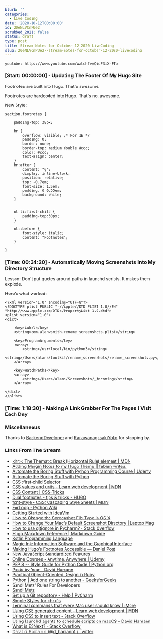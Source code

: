 ```yaml
---
blurb: ''
categories:
  - Live Coding
date: '2020-10-12T00:00:00'
id: 20eNLVCnPUe2
scrubbed_2021: false
status: draft
type: post
title: Stream Notes for October 12 2020 LiveCoding
slug: 20eNLVCnPUe2--stream-notes-for-october-12-2020-livecoding
---
```


`youtube: https://www.youtube.com/watch?v=QicF3iX-FTo`


### [Start: 00:00:00] - Updating The Footer Of My Hugo Site

Footnotes are built into Hugo. That's awesome. 

Footnotes are hardcoded into Hugo. That's not awesome. 



New Style:

```css{numberLines: true}
section.footnotes {

    padding-top: 38px;

    hr {
        overflow: visible; /* For IE */
        padding: 0;
        border: none;
        border-top: medium double #ccc;
        color: #ccc;
        text-align: center;
    }
    hr:after {
        content: "§";
        display: inline-block;
        position: relative;
        top: -0.7em;
        font-size: 1.5em;
        padding: 0 0.55em;
        background: white;
    }


    ol li:first-child {
        padding-top:30px;
    }

    ol::before {
        font-style: italic;
        content: "Footnotes";
    }

}
```


### [Time: 00:34:20] - Automatically Moving Screenshots Into My Directory Structure

Lesson: Don't put quotes around paths in launchd scripts. It makes them explode. 

Here's what worked:

```xml{numberLines: true}
<?xml version="1.0" encoding="UTF-8"?>
<!DOCTYPE plist PUBLIC "-//Apple//DTD PLIST 1.0//EN" "http://www.apple.com/DTDs/PropertyList-1.0.dtd">
<plist version="1.0">
<dict>

    <key>Label</key>
    <string>com.alanwsmith.rename_screenshots.plist</string>
    
    <key>ProgramArguments</key>
    <array>
        <string>/usr/local/bin/python3</string>
        <string>/Users/alans/toolkit/rename_screenshots/rename_screenshots.py</string>
    </array>

    <key>WatchPaths</key>
    <array>
        <string>/Users/alans/Screenshots/_incoming</string>
    </array>

</dict>
</plist>
```


### [Time: 1:18:30] - Making A Link Grabber For The Pages I Visit Each Day



### Miscellaneous 

Thanks to [BackendDeveloper](https://www.twitch.tv/BackendDeveloper) and [KanawanagasakiYoko](https://www.twitch.tv/KanawanagasakiYoko) for stopping by.



### Links From The Stream

- [&lt;hr&gt;: The Thematic Break (Horizontal Rule) element | MDN](https://developer.mozilla.org/en-US/docs/Web/HTML/Element/hr)
- [Adding Margin Notes to my Hugo Theme || fabian writes.](https://capnfabs.net/posts/margin-notes-hugo-theme/)
- [Automate the Boring Stuff with Python Programming Course | Udemy](https://www.udemy.com/course/automate/)
- [Automate the Boring Stuff with Python](https://automatetheboringstuff.com/)
- [CSS :first-child Selector](https://www.w3schools.com/cssref/sel_firstchild.asp)
- [CSS values and units - Learn web development | MDN](https://developer.mozilla.org/en-US/docs/Learn/CSS/Building_blocks/Values_and_units)
- [CSS Content | CSS-Tricks](https://css-tricks.com/css-content/)
- [Dual footnotes - tips & tricks - HUGO](https://discourse.gohugo.io/t/dual-footnotes/5600/2)
- [font-style - CSS: Cascading Style Sheets | MDN](https://developer.mozilla.org/en-US/docs/Web/CSS/font-style)
- [ForLoop - Python Wiki](https://wiki.python.org/moin/ForLoop)
- [Getting Started with IdeaVim](https://ikenox.info/blog/getting-started-ideavim/)
- [How to Change the Screenshot File Type in OS X](https://www.howtogeek.com/258368/how-to-change-the-screenshot-file-type-in-os-x/)
- [How to Change Your Mac's Default Screenshot Directory | Laptop Mag](https://www.laptopmag.com/articles/change-macs-default-screenshot-directory)
- [How to use gitignore in Pycharm? - Stack Overflow](https://stackoverflow.com/questions/36251746/how-to-use-gitignore-in-pycharm)
- [Hugo Markdown Reference | Markdown Guide](https://www.markdownguide.org/tools/hugo/)
- [Kotlin Programming Language](https://kotlinlang.org/)
- [Magic Ink: Information Software and the Graphical Interface](http://worrydream.com/MagicInk/)
- [Making Hugo’s Footnotes Accessible — Daniel Post](https://danielpost.com/articles/making-hugos-footnotes-accessible/)
- [New JavaScript Standardized Features](https://www.javascripttutorial.net/es-next/)
- [Online Courses - Anytime, Anywhere | Udemy](https://www.udemy.com/courses/search/?q=python)
- [PEP 8 -- Style Guide for Python Code | Python.org](https://www.python.org/dev/peps/pep-0008/)
- [Posts by Year - David Hamann](https://davidhamann.de/year-archive/)
- [Practical Object-Oriented Design in Ruby](https://www.poodr.com/)
- [Python | Add one string to another - GeeksforGeeks](https://www.geeksforgeeks.org/python-add-one-string-to-another/)
- [Sandi Metz' Rules For Developers](https://thoughtbot.com/blog/sandi-metz-rules-for-developers)
- [Sandi Metz](https://sandimetz.com/)
- [Set up a Git repository - Help | PyCharm](https://www.jetbrains.com/help/pycharm/set-up-a-git-repository.html#add-remote)
- [Simple Styles for &lt;hr&gt;'s](https://css-tricks.com/examples/hrs/)
- [Terminal commands that every Mac user should know | iMore](https://www.imore.com/fifteen-terminal-tricks-every-mac-user-should-know)
- [Using CSS generated content - Learn web development | MDN](https://developer.mozilla.org/en-US/docs/Learn/CSS/Howto/Generated_content)
- [Using CSS to insert text - Stack Overflow](https://stackoverflow.com/questions/2741312/using-css-to-insert-text)
- [Using launchd agents to schedule scripts on macOS - David Hamann](https://davidhamann.de/2018/03/13/setting-up-a-launchagent-macos-cron/)
- [What is ESNext? - Stack Overflow](https://stackoverflow.com/questions/56521178/what-is-esnext)
- [𝙳𝚊𝚟𝚒𝚍 𝙷𝚊𝚖𝚊𝚗𝚗 (@d_hamann) / Twitter](https://twitter.com/d_hamann)
